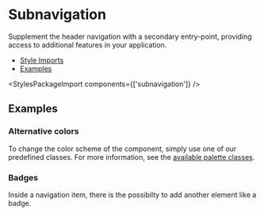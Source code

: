
<Meta of={subnavigationStories} />

# Subnavigation

<PackageTag meta={meta}/>

<div className="lead">
  Supplement the header navigation with a secondary entry-point, providing access to additional
  features in your application.
</div>

<ul>
  <li>
    <a href="#style-imports" target="_self">
      Style Imports
    </a>
  </li>
  <li>
    <a href="#examples" target="_self">
      Examples
    </a>
  </li>
</ul>

<Canvas sourceState="shown" of={subnavigationStories.Default} />
<div className="hide-col-default">
  <Controls of={subnavigationStories.Default} />
</div>

<StylesPackageImport components={['subnavigation']} />

## Examples

### Alternative colors

To change the color scheme of the component, simply use one of our predefined classes.
For more information, see the [available palette classes](/?path=/docs/43481535-5b39-40b5-a273-478b07dc3b31--docs).

<Canvas of={subnavigationStories.AlternativeColors} />

### Badges

Inside a navigation item, there is the possibilty to add another element like a badge.

<Canvas of={subnavigationStories.Badges} />
